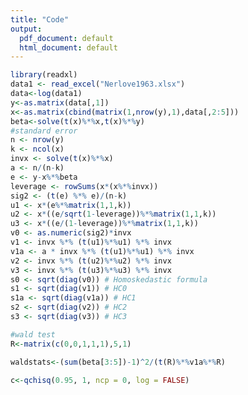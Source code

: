 ---
title: "Code"
output:
  pdf_document: default
  html_document: default
---
```{r}
library(readxl)
data1 <- read_excel("Nerlove1963.xlsx")
data<-log(data1)
y<-as.matrix(data[,1])
x<-as.matrix(cbind(matrix(1,nrow(y),1),data[,2:5]))
beta<-solve(t(x)%*%x,t(x)%*%y)
#standard error
n <- nrow(y)
k <- ncol(x)
invx <- solve(t(x)%*%x)
a <- n/(n-k)
e <- y-x%*%beta
leverage <- rowSums(x*(x%*%invx))
sig2 <- (t(e) %*% e)/(n-k)
u1 <- x*(e%*%matrix(1,1,k))
u2 <- x*((e/sqrt(1-leverage))%*%matrix(1,1,k))
u3 <- x*((e/(1-leverage))%*%matrix(1,1,k))
v0 <- as.numeric(sig2)*invx
v1 <- invx %*% (t(u1)%*%u1) %*% invx
v1a <- a * invx %*% (t(u1)%*%u1) %*% invx
v2 <- invx %*% (t(u2)%*%u2) %*% invx
v3 <- invx %*% (t(u3)%*%u3) %*% invx
s0 <- sqrt(diag(v0)) # Homoskedastic formula
s1 <- sqrt(diag(v1)) # HC0
s1a <- sqrt(diag(v1a)) # HC1
s2 <- sqrt(diag(v2)) # HC2
s3 <- sqrt(diag(v3)) # HC3

#wald test
R<-matrix(c(0,0,1,1,1),5,1)

waldstats<-(sum(beta[3:5])-1)^2/(t(R)%*%v1a%*%R)

c<-qchisq(0.95, 1, ncp = 0, log = FALSE)


```


